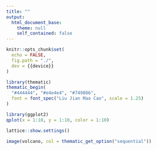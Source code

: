 ```yaml
---
title: ""
output: 
  html_document_base:
    theme: null
    self_contained: false
---
```


```r
knitr::opts_chunk$set(
  echo = FALSE,
  fig.path = "./",
  dev = {{device}}
)
```


```r
library(thematic)
thematic_begin(
  "#444444", "#e4e4e4", "#749886", 
  font = font_spec("Liu Jian Mao Cao", scale = 1.25)
)
```

```r
library(ggplot2)
qplot(x = 1:10, y = 1:10, color = 1:10)
```

```r
lattice::show.settings()
```

```r
image(volcano, col = thematic_get_option("sequential"))
```
